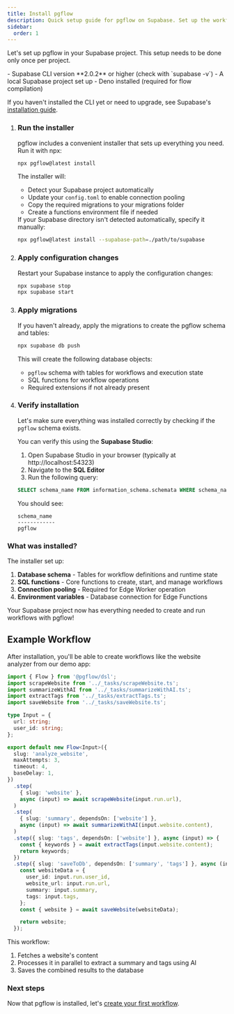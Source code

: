 ```yaml
---
title: Install pgflow
description: Quick setup guide for pgflow on Supabase. Set up the workflow engine in your project with a simple npx command.
sidebar:
  order: 1
---
```



Let's set up pgflow in your Supabase project. This setup needs to be done only once per project.

<NotProductionReady />

<Aside type="caution" title="Prerequisites">
- Supabase CLI version **2.0.2** or higher (check with `supabase -v`)
- A local Supabase project set up
- Deno installed (required for flow compilation)

If you haven't installed the CLI yet or need to upgrade, see Supabase's [installation guide](https://supabase.com/docs/guides/cli).
</Aside>

<Steps>

1. ### Run the installer

    pgflow includes a convenient installer that sets up everything you need. Run it with npx:

    ```bash frame="none"
    npx pgflow@latest install
    ```

    The installer will:
    - Detect your Supabase project automatically
    - Update your `config.toml` to enable connection pooling
    - Copy the required migrations to your migrations folder
    - Create a functions environment file if needed

    <Aside>
    If your Supabase directory isn't detected automatically, specify it manually:
    
    ```bash frame="none"
    npx pgflow@latest install --supabase-path=./path/to/supabase
    ```
    </Aside>

2. ### Apply configuration changes

    Restart your Supabase instance to apply the configuration changes:

    ```bash frame="none"
    npx supabase stop
    npx supabase start
    ```

3. ### Apply migrations

    If you haven't already, apply the migrations to create the pgflow schema and tables:

    ```bash frame="none"
    npx supabase db push
    ```

    This will create the following database objects:
    - `pgflow` schema with tables for workflows and execution state
    - SQL functions for workflow operations
    - Required extensions if not already present

4. ### Verify installation

    Let's make sure everything was installed correctly by checking if the `pgflow` schema exists.
    
    You can verify this using the **Supabase Studio**:
    
    1. Open Supabase Studio in your browser (typically at http://localhost:54323)
    2. Navigate to the **SQL Editor**
    3. Run the following query:
    
    ```sql
    SELECT schema_name FROM information_schema.schemata WHERE schema_name = 'pgflow';
    ```
    
    You should see:
    ```
    schema_name
    ------------
    pgflow
    ```

</Steps>

### What was installed?

The installer set up:

1. **Database schema** - Tables for workflow definitions and runtime state
2. **SQL functions** - Core functions to create, start, and manage workflows
3. **Connection pooling** - Required for Edge Worker operation
4. **Environment variables** - Database connection for Edge Functions

Your Supabase project now has everything needed to create and run workflows with pgflow!

## Example Workflow

After installation, you'll be able to create workflows like the website analyzer from our demo app:

```typescript
import { Flow } from '@pgflow/dsl';
import scrapeWebsite from '../_tasks/scrapeWebsite.ts';
import summarizeWithAI from '../_tasks/summarizeWithAI.ts';
import extractTags from '../_tasks/extractTags.ts';
import saveWebsite from '../_tasks/saveWebsite.ts';

type Input = {
  url: string;
  user_id: string;
};

export default new Flow<Input>({
  slug: 'analyze_website',
  maxAttempts: 3,
  timeout: 4,
  baseDelay: 1,
})
  .step(
    { slug: 'website' },
    async (input) => await scrapeWebsite(input.run.url),
  )
  .step(
    { slug: 'summary', dependsOn: ['website'] },
    async (input) => await summarizeWithAI(input.website.content),
  )
  .step({ slug: 'tags', dependsOn: ['website'] }, async (input) => {
    const { keywords } = await extractTags(input.website.content);
    return keywords;
  })
  .step({ slug: 'saveToDb', dependsOn: ['summary', 'tags'] }, async (input) => {
    const websiteData = {
      user_id: input.run.user_id,
      website_url: input.run.url,
      summary: input.summary,
      tags: input.tags,
    };
    const { website } = await saveWebsite(websiteData);

    return website;
  });
```

This workflow:
1. Fetches a website's content
2. Processes it in parallel to extract a summary and tags using AI
3. Saves the combined results to the database

### Next steps

Now that pgflow is installed, let's [create your first workflow](/pgflow/getting-started/create-first-flow/).